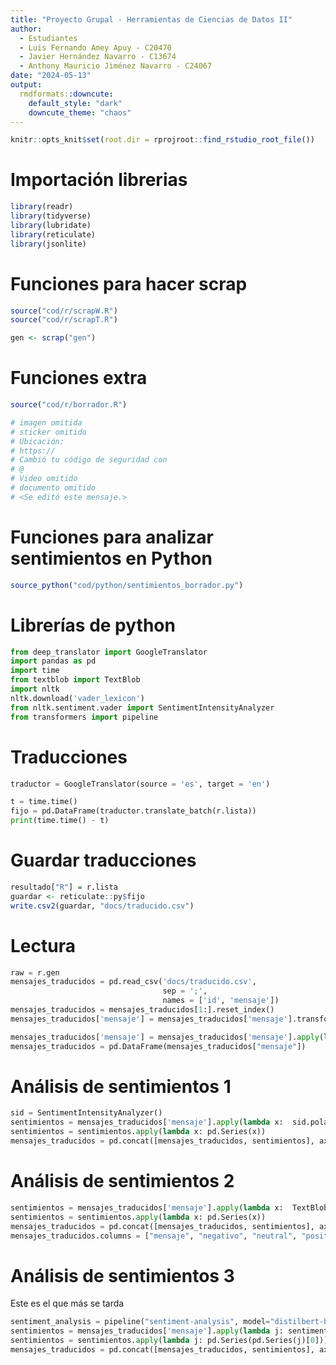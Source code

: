 ```yaml
---
title: "Proyecto Grupal - Herramientas de Ciencias de Datos II"
author: 
  - Estudiantes
  - Luis Fernando Amey Apuy - C20470
  - Javier Hernández Navarro - C13674
  - Anthony Mauricio Jiménez Navarro - C24067
date: "2024-05-13"
output: 
  rmdformats::downcute:
    default_style: "dark"
    downcute_theme: "chaos"
---
```

```r
knitr::opts_knit$set(root.dir = rprojroot::find_rstudio_root_file())
```

# Importación librerias
```r
library(readr)
library(tidyverse)
library(lubridate)
library(reticulate)
library(jsonlite)

```

# Funciones para hacer scrap 
```r
source("cod/r/scrapW.R")
source("cod/r/scrapT.R")
```

```r
gen <- scrap("gen")
```

# Funciones extra
```r
source("cod/r/borrador.R")

# imagen omitida
# sticker omitido
# Ubicación:
# https://
# Cambió tu código de seguridad con
# @
# Video omitido
# documento omitido 
# <Se editó este mensaje.>

```

# Funciones para analizar sentimientos en Python
```r
source_python("cod/python/sentimientos_borrador.py")
```

# Librerías de python
```python
from deep_translator import GoogleTranslator
import pandas as pd
import time
from textblob import TextBlob
import nltk
nltk.download('vader_lexicon')
from nltk.sentiment.vader import SentimentIntensityAnalyzer
from transformers import pipeline
```

# Traducciones
```python
traductor = GoogleTranslator(source = 'es', target = 'en')

t = time.time()
fijo = pd.DataFrame(traductor.translate_batch(r.lista))
print(time.time() - t)
```

# Guardar traducciones
```r
resultado["R"] = r.lista
guardar <- reticulate::py$fijo
write.csv2(guardar, "docs/traducido.csv")
```

# Lectura
```python

raw = r.gen
mensajes_traducidos = pd.read_csv('docs/traducido.csv',
                                  sep = ';',
                                  names = ['id', 'mensaje'])
mensajes_traducidos = mensajes_traducidos[1:].reset_index()
mensajes_traducidos['mensaje'] = mensajes_traducidos['mensaje'].transform(lambda x: x.fillna(raw["mensaje"]))

mensajes_traducidos['mensaje'] = mensajes_traducidos['mensaje'].apply(lambda x: str(x))
mensajes_traducidos = pd.DataFrame(mensajes_traducidos["mensaje"])
```

# Análisis de sentimientos 1
```python
sid = SentimentIntensityAnalyzer()
sentimientos = mensajes_traducidos['mensaje'].apply(lambda x:  sid.polarity_scores(x))
sentimientos = sentimientos.apply(lambda x: pd.Series(x))
mensajes_traducidos = pd.concat([mensajes_traducidos, sentimientos], axis = 1)
```

# Análisis de sentimientos 2
```python
sentimientos = mensajes_traducidos['mensaje'].apply(lambda x:  TextBlob(x).sentiment)
sentimientos = sentimientos.apply(lambda x: pd.Series(x))
mensajes_traducidos = pd.concat([mensajes_traducidos, sentimientos], axis = 1)
mensajes_traducidos.columns = ["mensaje", "negativo", "neutral", "positivo", "compuesto", "polaridad", "subjetividad"]
```

# Análisis de sentimientos 3
Este es el que más se tarda
```python
sentiment_analysis = pipeline("sentiment-analysis", model="distilbert-base-uncased-finetuned-sst-2-english")
sentimientos = mensajes_traducidos['mensaje'].apply(lambda j: sentiment_analysis(j))
sentimientos = sentimientos.apply(lambda j: pd.Series(pd.Series(j)[0]))
mensajes_traducidos = pd.concat([mensajes_traducidos, sentimientos], axis = 1)
```






















